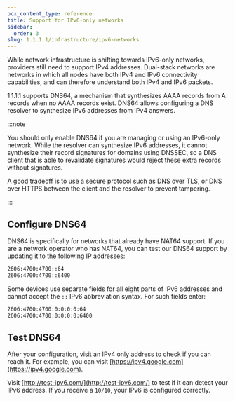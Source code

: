 ```yaml
---
pcx_content_type: reference
title: Support for IPv6-only networks
sidebar:
  order: 3
slug: 1.1.1.1/infrastructure/ipv6-networks
---
```


While network infrastructure is shifting towards IPv6-only networks, providers still need to support IPv4 addresses. Dual-stack networks are networks in which all nodes have both IPv4 and IPv6 connectivity capabilities, and can therefore understand both IPv4 and IPv6 packets.

1.1.1.1 supports DNS64, a mechanism that synthesizes AAAA records from A records when no AAAA records exist. DNS64 allows configuring a DNS resolver to synthesize IPv6 addresses from IPv4 answers.

:::note


You should only enable DNS64 if you are managing or using an IPv6-only network. While the resolver can synthesize IPv6 addresses, it cannot synthesize their record signatures for domains using DNSSEC, so a DNS client that is able to revalidate signatures would reject these extra records without signatures.

A good tradeoff is to use a secure protocol such as DNS over TLS, or DNS over HTTPS between the client and the resolver to prevent tampering.


:::

## Configure DNS64

DNS64 is specifically for networks that already have NAT64 support. If you are a network operator who has NAT64, you can test our DNS64 support by updating it to the following IP addresses:

```txt
2606:4700:4700::64
2606:4700:4700::6400
```

Some devices use separate fields for all eight parts of IPv6 addresses and cannot accept the `::` IPv6 abbreviation syntax. For such fields enter:

```txt
2606:4700:4700:0:0:0:0:64
2606:4700:4700:0:0:0:0:6400
```

## Test DNS64

After your configuration, visit an IPv4 only address to check if you can reach it. For example, you can visit [https://ipv4.google.com](https://ipv4.google.com).

Visit [http://test-ipv6.com/](http://test-ipv6.com/) to test if it can detect your IPv6 address. If you receive a `10/10`, your IPv6 is configured correctly.
